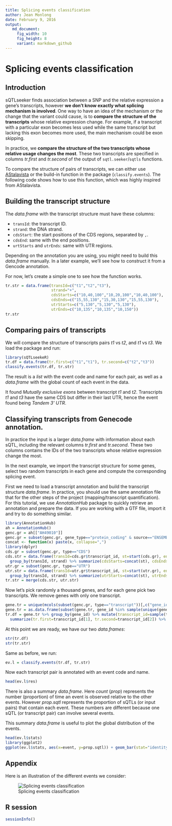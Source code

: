 ```yaml
---
title: Splicing events classification
author: Jean Monlong
date: February 9, 2016
output:
   md_document:
     fig_width: 10
     fig_height: 8
     variant: markdown_github
---
```


# Splicing events classification

## Introduction

sQTLseeker finds association between a SNP and the relative expression a gene's transcripts, however **we don't know exactly what splicing mechanism is involved**. One way to have an idea of the mechanism or the change that the variant could cause, is to **compare the structure of the transcripts** whose relative expression change. For example, if a transcript with a particular exon becomes less used while the same transcript but lacking this exon becomes more used, the main mechanism could be exon skipping.

In practice, we **compare the structure of the two transcripts whose relative usage changes the most**. These two transcripts are specified in columns *tr.first* and *tr.second* of the output of `sqtl.seeker`/`sqtls` functions.

To compare the structure of pairs of transcripts, we can either use [AStalavista](http://genome.crg.es/astalavista/) or the build-in function in the package (`classify.events`). The following code shows how to use this function, which was highly inspired from AStalavista.

## Building the transcript structure

The *data.frame* with the transcript structure must have these columns:

+ `transId`: the transcript ID.
+ `strand`: the DNA strand.
+ `cdsStart`: the start positions of the CDS regions, separated by `,`.
+ `cdsEnd`: same with the end positions.
+ `urtStarts` and `utrEnds`: same with UTR regions.

Depending on the annotation you are using, you might need to build this *data.frame* manually. In a later example, we'll see how to construct it from a Gencode annotation.

For now, let's create a simple one to see how the function works.

```r
tr.str = data.frame(transId=c("t1","t2","t3"),
                    strand="+",
                    cdsStarts=c("10,40,100","10,20,100","10,40,100"),
                    cdsEnds=c("15,55,130","15,30,130","15,55,130"),
                    utrStarts=c("5,130","5,130","5,130"),
                    utrEnds=c("10,135","10,135","10,150"))
tr.str
```

## Comparing pairs of transcripts

We will compare the structure of transcripts pairs *t1* vs *t2*, and *t1* vs *t3*. We load the package and run:

```r
library(sQTLseekeR)
tr.df = data.frame(tr.first=c("t1","t1"), tr.second=c("t2","t3"))
classify.events(tr.df, tr.str)
```

The result is a *list* with the event code and name for each pair, as well as a *data.frame* with the global count of each event in the data.

It found *Mutually exclusive exons* between transcript *t1* and *t2*. Transcripts *t1* and *t3* have the same CDS but differ in their last UTR, hence the event found being *Tandem 3' UTR*.


## Classifying transcripts from Genecode annotation.

In practice the input is a larger *data.frame* with information about each sQTL, including the relevant columns *tr.first* and *tr.second*. These two columns contains the IDs of the two transcripts whose relative expression change the most.

In the next example, we import the transcript structure for some genes, select two random transcripts in each gene and compute the corresponding splicing event.

First we need to load a transcript annotation and build the transcript structure *data.frame*. In practice, you should use the same annotation file that for the other steps of the project (mapping/transcript quantification). For this tutorial, we use *AnnotationHub* package to quickly retrieve an annotation and prepare the data. If you are working with a GTF file, import it and try to do something similar.

```r
library(AnnotationHub)
ah = AnnotationHub()
genc.gr = ah[["AH49010"]]
genc.gr = subset(genc.gr, gene_type=="protein_coding" & source=="ENSEMBL")
concat <- function(x) paste(x, collapse=",")
library(dplyr)
cds.gr = subset(genc.gr, type=="CDS")
cds.str = data.frame(transId=cds.gr$transcript_id, st=start(cds.gr), end=end(cds.gr), strand=strand(cds.gr)) %>%
  group_by(transId, strand) %>% summarize(cdsStarts=concat(st), cdsEnds=concat(end))
utr.gr = subset(genc.gr, type=="UTR")
utr.str = data.frame(transId=utr.gr$transcript_id, st=start(utr.gr), end=end(utr.gr), strand=strand(utr.gr)) %>%
  group_by(transId, strand) %>% summarize(utrStarts=concat(st), utrEnds=concat(end))
tr.str = merge(cds.str, utr.str)
```

Now let's pick randomly a thousand genes, and for each gene pick two transcripts. We remove genes with only one transcript.

```r
gene.tr = unique(mcols(subset(genc.gr, type=="transcript"))[,c("gene_id","transcript_id")])
gene.tr = as.data.frame(subset(gene.tr, gene_id %in% sample(unique(gene_id),1000)))
tr.df = gene.tr %>% group_by(gene_id) %>% mutate(transcript_id=sample(transcript_id)) %>%
  summarize(tr.first=transcript_id[1], tr.second=transcript_id[2]) %>% filter(tr.first!=tr.second)
```

At this point we are ready, we have our two *data.frames*:

```r
str(tr.df)
str(tr.str)
```

Same as before, we run:

```r
ev.l = classify.events(tr.df, tr.str)
```

Now each transcript pair is annotated with an event code and name.

```r
head(ev.l$res)
```

There is also a summary *data.frame*. Here *count* (*prop*) represents the number (proportion) of time an event is observed relative to the other events. However *prop.sqtl* represents the proportion of sQTLs (or input pairs) that contain each event. These numbers are different because one sQTL (or transcript pair) can involve several events.

This summary *data.frame* is useful to plot the global distribution of the events.

```r
head(ev.l$stats)
library(ggplot2)
ggplot(ev.l$stats, aes(x=event, y=prop.sqtl)) + geom_bar(stat="identity") + coord_flip() + ylab("proportion of transcript pairs")
```


## Appendix

Here is an illustration of the different events we consider:

![Splicing events classification](splicingEventsClassification.png)


## R session

```r
sessionInfo()
```
